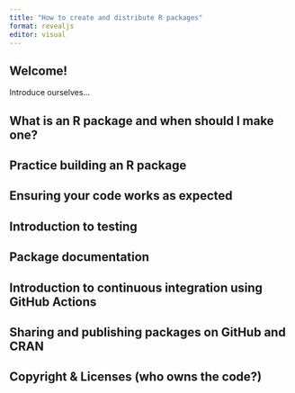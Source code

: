 ```yaml
---
title: "How to create and distribute R packages"
format: revealjs
editor: visual
---
```


## Welcome! 

Introduce ourselves...

## What is an R package and when should I make one?

## Practice building an R package

## Ensuring your code works as expected 

## Introduction to testing

## Package documentation

## Introduction to continuous integration using GitHub Actions

## Sharing and publishing packages on GitHub and CRAN

## Copyright & Licenses (who owns the code?)

